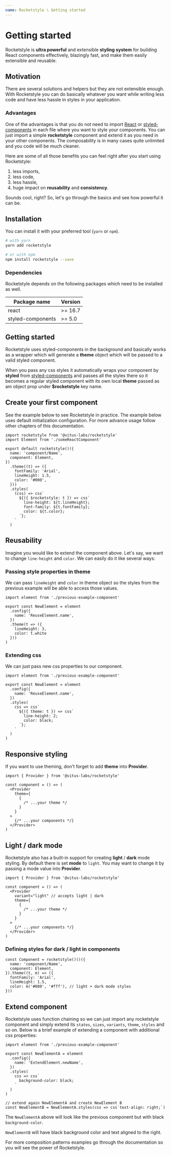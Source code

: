 ```yaml
---
name: Rocketstyle \ Getting started
---
```


# Getting started

Rocketstyle is **ultra powerful** and extensible **styling system** for building
React components effectively, blazingly fast, and make them easily extensible
and reusable.

## Motivation

There are several solutions and helpers but they are not extensible enough.
With Rocketstyle you can do basically whatever you want while writing less code
and have less hassle in styles in your application.

### Advantages

One of the advantages is that you do not need to import
[React](https://reactjs.org/) or [styled-components](https://styled-components.com/)
in each file where you want to style your components. You can
just import a simple **rocketstyle** component and extend it as you need
in your other components. The composability is in many cases quite
unlimited and you code will be much cleaner.

Here are some of all those benefits you can feel right after you start using
Rocketstyle:

1. less imports,
2. less code,
3. less hassle,
4. huge impact on **reusability** and **consistency**.

Sounds cool, right? So, let's go through the basics and see how powerful
it can be.

## Installation

You can install it with your preferred tool (`yarn` or `npm`).

```bash live=false
# with yarn
yarn add rocketstyle

# or with npm
npm install rocketstyle --save
```

### Dependencies

Rocketstyle depends on the following packages which need to be installed as well.

| Package name      | Version |
| ----------------- | ------- |
| react             | >= 16.7 |
| styled-components | >= 5.0  |

## Getting started

Rocketstyle uses styled-components in the background and basically works
as a wrapper which will generate a **theme** object which will be passed
to a valid styled component.

When you pass any css styles it automatically wraps your component by **styled**
from [styled-components](https://styled-components.com/) and passes all
the styles there so it becomes a regular styled component with its own local
**theme** passed as am object prop under **$rocketstyle** key name.

## Create your first component

See the example below to see Rocketstyle in practice. The example
below uses default initialization configuration. For more advance
usage follow other chapters of this documentation.

```tsx editor=false live=false
import rocketstyle from '@vitus-labs/rocketstyle'
import Element from './someReactComponent'

export default rocketstyle()({
  name: 'component/Name',
  component: Element,
})
  .theme((t) => ({
    fontFamily: 'Arial',
    lineHeight: 1.5,
    color: '#000',
  }))
  .styles(
    (css) => css`
      ${({ $rocketstyle: t }) => css`
        line-height: ${t.lineHeight};
        font-family: ${t.fontFamily};
        color: ${t.color};
      `};
    `
  )
```

## Reusability

Imagine you would like to extend the component above. Let's say,
we want to change `line-height` and `color`. We can easily do it
like several ways:

### Passing style properties in theme

We can pass `lineHeight` and `color` in theme object so the styles from
the previous example will be able to access those values.

```tsx editor=false live=false
import element from './previous-example-component'

export const NewElement = element
  .config({
    name: 'ReuseElement.name',
  })
  .theme(t => ({
    lineHeight: 3,
    color: t.white
  }))
)
```

### Extending css

We can just pass new css properties to our component.

```tsx editor=false live=false
import element from './previous-example-component'

export const NewElement = element
  .config({
    name: 'ReuseElement.name',
  })
  .styles(
    css => css`
      ${({ theme: t }) => css`
        line-height: 2;
        color: black;
      `};
    `
  )
)
```

## Responsive styling

If you want to use theming, don't forget to add **theme**
into **Provider**.

```tsx editor=false live=false
import { Provider } from '@vitus-labs/rocketstyle'

const component = () => (
  <Provider
    theme={
      {
        /* ...your theme */
      }
    }
  >
    {/* ...your components */}
  </Provider>
)
```

## Light / dark mode

Rocketstyle also has a built-in support for creating **light** / **dark** mode
styling. By default there is set **mode** to `light`. You may want to change it
by passing a mode value into **Provider**.

```tsx editor=false live=false
import { Provider } from '@vitus-labs/rocketstyle'

const component = () => (
  <Provider
    variant="light" // accepts light | dark
    theme={
      {
        /* ...your theme */
      }
    }
  >
    {/* ...your components */}
  </Provider>
)
```

### Defining styles for dark / light in components

```tsx editor=false live=false
const Component = rocketstyle()()({
  name: 'component/Name',
  component: Element,
}).theme((t, m) => ({
  fontFamily: 'Arial',
  lineHeight: 1.5,
  color: m('#000', '#fff'), // light + dark mode styles
}))
```

## Extend component

Rocketstyle uses function chaining so we can just import any rocketstyle
component and simply extend its `states`, `sizes`, `variants`, `theme`,
`styles` and so on. Below is a brief example of extending a component with
additional css properties:

```tsx editor=false live=false
import element from './previous-example-component'

export const NewElementA = element
  .config({
    name: 'ExtendElement.newName',
  })
  .styles(
    css => css`
      background-color: black;
    `
  )
)

// extend again NewElementA and create NewElement B
const NewElementB = NewElementA.styles(css => css`text-align: right;`)
```

The `NewElementA` above will look like the previous component but with
black `background-color`.

`NewElementB` will have black background color and text aligned to
the right.

For more composition patterns examples go through
the documentation so you will see the power of Rocketstyle.
